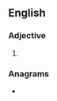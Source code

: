 ==English==

===Adjective===
{{head|en|adjective comparative form}}

# {{en-comparative of|snappy}}

===Anagrams===
* {{anagrams|en|a=aeinpprs|Nappiers|persipan}}